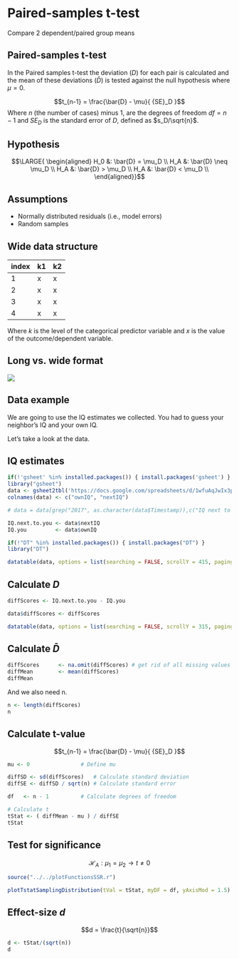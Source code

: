 # Paired-samples t-test {.section}

Compare 2 dependent/paired group means

## Paired-samples t-test

In the Paired samples t-test the deviation ($D$) for each pair is calculated and the mean of these deviations ($\bar{D}$) is tested against the null hypothesis where $\mu = 0$.

$$t_{n-1} = \frac{\bar{D} - \mu}{ {SE}_D }$$
Where $n$ (the number of cases) minus $1$, are the degrees of freedom $df = n - 1$ and $SE_D$ is the standard error of $D$, defined as $s_D/\sqrt{n}$.

## Hypothesis

$$\LARGE{
  \begin{aligned}
  H_0 &: \bar{D} = \mu_D \\
  H_A &: \bar{D} \neq \mu_D \\
  H_A &: \bar{D} > \mu_D \\
  H_A &: \bar{D} < \mu_D \\
  \end{aligned}}$$

## Assumptions

* Normally distributed residuals (i.e., model errors)
* Random samples

## Wide data structure

index | k1 | k2
------|----|--
1     | x  | x
2     | x  | x
3     | x  | x
4     | x  | x

Where $k$ is the level of the categorical predictor variable and $x$ is the value of the outcome/dependent variable.


## Long vs. wide format

![](../../images/figure-4-5.png)

## Data example

We are going to use the IQ estimates we collected. You had to guess your neighbor's IQ and your own IQ.

Let's take a look at the data.

## IQ estimates

```r
if(!'gsheet' %in% installed.packages()) { install.packages('gsheet') }
library("gsheet")
data <- gsheet2tbl('https://docs.google.com/spreadsheets/d/1wfuAqJwIx3p-ZXPBi3oyQWwJi4kM1XFUL1ilVRaRpVQ/edit?usp=sharing')[, -1]
colnames(data) <- c("ownIQ", "nextIQ")

# data = data[grep("2017", as.character(data$Timestamp)),c("IQ next to you", "Own IQ")]

IQ.next.to.you <- data$nextIQ
IQ.you         <- data$ownIQ

if(!"DT" %in% installed.packages()) { install.packages("DT") }
library("DT")
```



```r
datatable(data, options = list(searching = FALSE, scrollY = 415, paging = FALSE, info = FALSE))
```

## Calculate $D$ {.smaller .subsection}

```r
diffScores <- IQ.next.to.you - IQ.you
```


```r
data$diffScores <- diffScores

datatable(data, options = list(searching = FALSE, scrollY = 315, paging = FALSE, info = FALSE))
```

## Calculate $\bar{D}$

```r
diffScores      <- na.omit(diffScores) # get rid of all missing values
diffMean        <- mean(diffScores)
diffMean
```

And we also need n.

```r
n <- length(diffScores)
n
```

## Calculate t-value {.subsection}

$$t_{n-1} = \frac{\bar{D} - \mu}{ {SE}_D }$$

```r
mu <- 0                # Define mu

diffSD <- sd(diffScores)   # Calculate standard deviation
diffSE <- diffSD / sqrt(n) # Calculate standard error

df   <- n - 1          # Calculate degrees of freedom

# Calculate t
tStat <- ( diffMean - mu ) / diffSE
tStat
```

## Test for significance {.subsection}

$$ \mathcal{H}_A: \mu_1 = \mu_2 \rightarrow t \neq 0 $$ 

```r
source("../../plotFunctionsSSR.r")

plotTstatSamplingDistribution(tVal = tStat, myDF = df, yAxisMod = 1.5)

```

## Effect-size $d$ {.subsection}

$$d = \frac{t}{\sqrt{n}}$$

```r
d <- tStat/(sqrt(n))
d
```